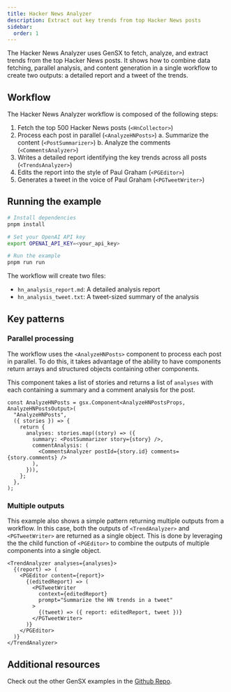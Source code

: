 ```yaml
---
title: Hacker News Analyzer
description: Extract out key trends from top Hacker News posts
sidebar:
  order: 1
---
```


The Hacker News Analyzer uses GenSX to fetch, analyze, and extract trends from the top Hacker News posts. It shows how to combine data fetching, parallel analysis, and content generation in a single workflow to create two outputs: a detailed report and a tweet of the trends.

## Workflow

The Hacker News Analyzer workflow is composed of the following steps:

1. Fetch the top 500 Hacker News posts (`<HnCollector>`)
2. Process each post in parallel (`<AnalyzeHNPosts>`)
   a. Summarize the content (`<PostSummarizer>`)
   b. Analyze the comments (`<CommentsAnalyzer>`)
3. Writes a detailed report identifying the key trends across all posts (`<TrendsAnalyzer>`)
4. Edits the report into the style of Paul Graham (`<PGEditor>`)
5. Generates a tweet in the voice of Paul Graham (`<PGTweetWriter>`)

## Running the example

```bash
# Install dependencies
pnpm install

# Set your OpenAI API key
export OPENAI_API_KEY=<your_api_key>

# Run the example
pnpm run run
```

The workflow will create two files:

- `hn_analysis_report.md`: A detailed analysis report
- `hn_analysis_tweet.txt`: A tweet-sized summary of the analysis

## Key patterns

### Parallel processing

The workflow uses the `<AnalyzeHNPosts>` component to process each post in parallel. To do this, it takes advantage of the ability to have components return arrays and structured objects containing other components.

This component takes a list of stories and returns a list of `analyses` with each containing a summary and a comment analysis for the post.

```tsx
const AnalyzeHNPosts = gsx.Component<AnalyzeHNPostsProps, AnalyzeHNPostsOutput>(
  "AnalyzeHNPosts",
  ({ stories }) => {
    return {
      analyses: stories.map((story) => ({
        summary: <PostSummarizer story={story} />,
        commentAnalysis: (
          <CommentsAnalyzer postId={story.id} comments={story.comments} />
        ),
      })),
    };
  },
);
```

### Multiple outputs

This example also shows a simple pattern returning multiple outputs from a workflow. In this case, both the outputs of `<TrendAnalyzer>` and `<PGTweetWriter>` are returned as a single object. This is done by leveraging the the child function of `<PGEditor>` to combine the outputs of multiple components into a single object.

```tsx
<TrendAnalyzer analyses={analyses}>
  {(report) => (
    <PGEditor content={report}>
      {(editedReport) => (
        <PGTweetWriter
          context={editedReport}
          prompt="Summarize the HN trends in a tweet"
        >
          {(tweet) => ({ report: editedReport, tweet })}
        </PGTweetWriter>
      )}
    </PGEditor>
  )}
</TrendAnalyzer>
```

## Additional resources

Check out the other GenSX examples in the [Github Repo](https://github.com/cortexclick/gensx).
